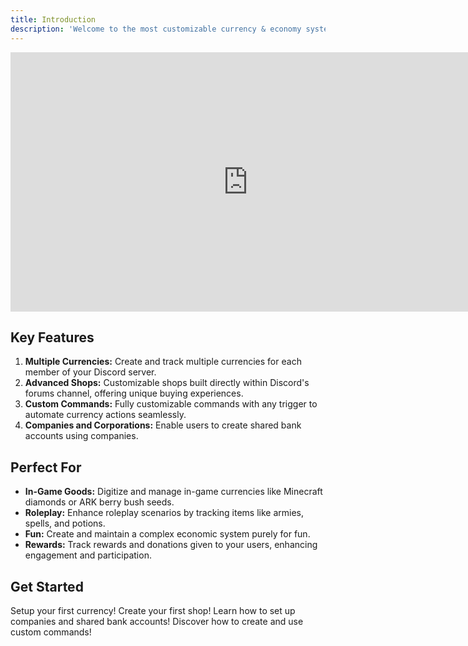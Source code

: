 ```yaml
---
title: Introduction
description: 'Welcome to the most customizable currency & economy system on Discord!'
---
```


<iframe width="760" height="415" src="https://www.youtube.com/embed/VHB2dHA-qzU?si=u222k_saOANCT09e" title="YouTube video player" frameborder="0" allow="accelerometer; autoplay; clipboard-write; encrypted-media; gyroscope; picture-in-picture; web-share" referrerpolicy="strict-origin-when-cross-origin" allowfullscreen></iframe>

## Key Features

1. **Multiple Currencies:** Create and track multiple currencies for each member of your Discord server.
2. **Advanced Shops:** Customizable shops built directly within Discord's forums channel, offering unique buying experiences.
3. **Custom Commands:** Fully customizable commands with any trigger to automate currency actions seamlessly.
4. **Companies and Corporations:** Enable users to create shared bank accounts using companies.

## Perfect For

- **In-Game Goods:** Digitize and manage in-game currencies like Minecraft diamonds or ARK berry bush seeds.
- **Roleplay:** Enhance roleplay scenarios by tracking items like armies, spells, and potions.
- **Fun:** Create and maintain a complex economic system purely for fun.
- **Rewards:** Track rewards and donations given to your users, enhancing engagement and participation.

## Get Started
<CardGroup cols={2}>
  <Card
    title='Creating Currencies'
    icon='pen-to-square'
    href='https://docs.currenciesbot.com/currencies/creating'
  >
    Setup your first currency!
  </Card>
  <Card
    title='Creating Shops - Docs Coming soon'
    icon='image'
    href='https://docs.currenciesbot.com/currencies/creating'
  >
    Create your first shop!
  </Card>
  <Card
    title='Creating Companies - Docs Coming soon'
    icon='building'
    href='https://docs.currenciesbot.com/currencies/creating'
  >
    Learn how to set up companies and shared bank accounts!
  </Card>
  <Card
    title='Advanced Examples - Docs Coming son'
    icon='screwdriver-wrench'
    href='https://docs.currenciesbot.com/currencies/creating'
  >
    Discover how to create and use custom commands!
  </Card>
</CardGroup>
